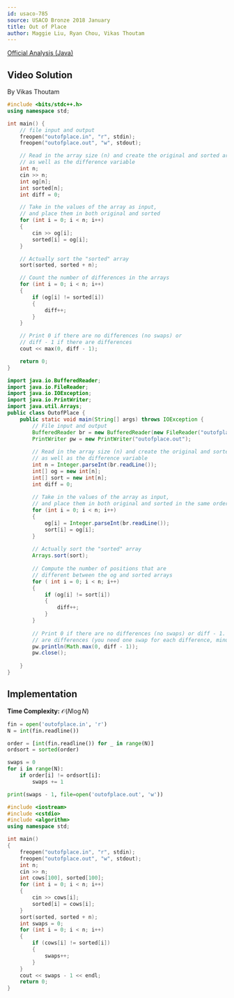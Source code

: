 ```yaml
---
id: usaco-785
source: USACO Bronze 2018 January
title: Out of Place
author: Maggie Liu, Ryan Chou, Vikas Thoutam
---
```


[Official Analysis (Java)](http://www.usaco.org/current/data/sol_outofplace_bronze_jan18.html)

## Video Solution

By Vikas Thoutam

<Youtube id="FaoAL7Prc6o" />

<Spoiler title="Video Solution Code">
<LanguageSection>
<CPPSection>

```cpp
#include <bits/stdc++.h>
using namespace std;

int main() {
	// file input and output
	freopen("outofplace.in", "r", stdin);
	freopen("outofplace.out", "w", stdout);

	// Read in the array size (n) and create the original and sorted arrays,
	// as well as the difference variable
	int n;
	cin >> n;
	int og[n];
	int sorted[n];
	int diff = 0;

	// Take in the values of the array as input,
	// and place them in both original and sorted
	for (int i = 0; i < n; i++)
	{
		cin >> og[i];
		sorted[i] = og[i];
	}

	// Actually sort the "sorted" array
	sort(sorted, sorted + n);

	// Count the number of differences in the arrays
	for (int i = 0; i < n; i++)
	{
		if (og[i] != sorted[i])
		{
			diff++;
		}
	}

	// Print 0 if there are no differences (no swaps) or
	// diff - 1 if there are differences
	cout << max(0, diff - 1);

	return 0;
}
```

</CPPSection>
<JavaSection>

```java
import java.io.BufferedReader;
import java.io.FileReader;
import java.io.IOException;
import java.io.PrintWriter;
import java.util.Arrays;
public class OutofPlace {
	public static void main(String[] args) throws IOException {
		// File input and output
		BufferedReader br = new BufferedReader(new FileReader("outofplace.in"));
		PrintWriter pw = new PrintWriter("outofplace.out");
		
		// Read in the array size (n) and create the original and sorted arrays, 
		// as well as the difference variable
		int n = Integer.parseInt(br.readLine());
		int[] og = new int[n];
		int[] sort = new int[n];
		int diff = 0;
		
		// Take in the values of the array as input, 
		// and place them in both original and sorted in the same order
		for (int i = 0; i < n; i++) 
		{
			og[i] = Integer.parseInt(br.readLine());
			sort[i] = og[i];
		}
		
		// Actually sort the "sorted" array
		Arrays.sort(sort);
		
		// Compute the number of positions that are 
		// different between the og and sorted arrays
		for ( int i = 0; i < n; i++) 
		{
			if (og[i] != sort[i]) 
			{
				diff++;
			}
		}
		
		// Print 0 if there are no differences (no swaps) or diff - 1. If there
		// are differences (you need one swap for each difference, minus 1)
		pw.println(Math.max(0, diff - 1));
		pw.close();
		
	}
}
```

</JavaSection>
</LanguageSection>
</Spoiler>

## Implementation

**Time Complexity:** $\mathcal{O}(N\log{N})$

<LanguageSection>
<PySection>

```py
fin = open('outofplace.in', 'r')
N = int(fin.readline())

order = [int(fin.readline()) for _ in range(N)]
ordsort = sorted(order)

swaps = 0
for i in range(N):
	if order[i] != ordsort[i]:
		swaps += 1

print(swaps - 1, file=open('outofplace.out', 'w'))
```

</PySection>
<CPPSection>

```cpp
#include <iostream>
#include <cstdio>
#include <algorithm>
using namespace std;

int main()
{
	freopen("outofplace.in", "r", stdin);
	freopen("outofplace.out", "w", stdout);
	int n;
	cin >> n;
	int cows[100], sorted[100];
	for (int i = 0; i < n; i++)
	{
		cin >> cows[i];
		sorted[i] = cows[i];
	}
	sort(sorted, sorted + n);
	int swaps = 0;
	for (int i = 0; i < n; i++)
	{
		if (cows[i] != sorted[i])
		{
			swaps++;
		}
	}
	cout << swaps - 1 << endl;
	return 0;
}
```

</CPPSection>
</LanguageSection>
